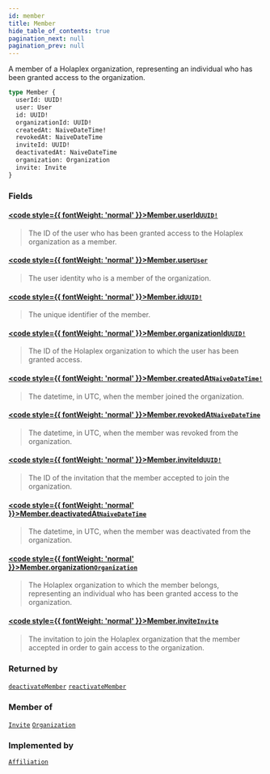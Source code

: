 ```yaml
---
id: member
title: Member
hide_table_of_contents: true
pagination_next: null
pagination_prev: null
---
```








A member of a Holaplex organization, representing an individual who has been granted access to the organization.

```graphql
type Member {
  userId: UUID!
  user: User
  id: UUID!
  organizationId: UUID!
  createdAt: NaiveDateTime!
  revokedAt: NaiveDateTime
  inviteId: UUID!
  deactivatedAt: NaiveDateTime
  organization: Organization
  invite: Invite
}
```


### Fields

#### [<code style={{ fontWeight: 'normal' }}>Member.<b>userId</b></code>](#)<Bullet />[`UUID!`](/api/scalars/uuid) <Badge class="secondary" text="non-null"/> <Badge class="secondary" text="scalar"/>
> The ID of the user who has been granted access to the Holaplex organization as a member.
> 

#### [<code style={{ fontWeight: 'normal' }}>Member.<b>user</b></code>](#)<Bullet />[`User`](/api/objects/user) <Badge class="secondary" text="object"/>
> The user identity who is a member of the organization.
> 

#### [<code style={{ fontWeight: 'normal' }}>Member.<b>id</b></code>](#)<Bullet />[`UUID!`](/api/scalars/uuid) <Badge class="secondary" text="non-null"/> <Badge class="secondary" text="scalar"/>
> The unique identifier of the member.
> 

#### [<code style={{ fontWeight: 'normal' }}>Member.<b>organizationId</b></code>](#)<Bullet />[`UUID!`](/api/scalars/uuid) <Badge class="secondary" text="non-null"/> <Badge class="secondary" text="scalar"/>
> The ID of the Holaplex organization to which the user has been granted access.
> 

#### [<code style={{ fontWeight: 'normal' }}>Member.<b>createdAt</b></code>](#)<Bullet />[`NaiveDateTime!`](/api/scalars/naive-date-time) <Badge class="secondary" text="non-null"/> <Badge class="secondary" text="scalar"/>
> The datetime, in UTC, when the member joined the organization.
> 

#### [<code style={{ fontWeight: 'normal' }}>Member.<b>revokedAt</b></code>](#)<Bullet />[`NaiveDateTime`](/api/scalars/naive-date-time) <Badge class="secondary" text="scalar"/>
> The datetime, in UTC, when the member was revoked from the organization.
> 

#### [<code style={{ fontWeight: 'normal' }}>Member.<b>inviteId</b></code>](#)<Bullet />[`UUID!`](/api/scalars/uuid) <Badge class="secondary" text="non-null"/> <Badge class="secondary" text="scalar"/>
> The ID of the invitation that the member accepted to join the organization.
> 

#### [<code style={{ fontWeight: 'normal' }}>Member.<b>deactivatedAt</b></code>](#)<Bullet />[`NaiveDateTime`](/api/scalars/naive-date-time) <Badge class="secondary" text="scalar"/>
> The datetime, in UTC, when the member was deactivated from the organization.
> 

#### [<code style={{ fontWeight: 'normal' }}>Member.<b>organization</b></code>](#)<Bullet />[`Organization`](/api/objects/organization) <Badge class="secondary" text="object"/>
> The Holaplex organization to which the member belongs, representing an individual who has been granted access to the organization.
> 

#### [<code style={{ fontWeight: 'normal' }}>Member.<b>invite</b></code>](#)<Bullet />[`Invite`](/api/objects/invite) <Badge class="secondary" text="object"/>
> The invitation to join the Holaplex organization that the member accepted in order to gain access to the organization.
> 



### Returned by

[`deactivateMember`](/api/mutations/deactivate-member)  <Badge class="secondary" text="mutation"/><Bullet />[`reactivateMember`](/api/mutations/reactivate-member)  <Badge class="secondary" text="mutation"/>

### Member of

[`Invite`](/api/objects/invite)  <Badge class="secondary" text="object"/><Bullet />[`Organization`](/api/objects/organization)  <Badge class="secondary" text="object"/>

### Implemented by

[`Affiliation`](/api/unions/affiliation)  <Badge class="secondary" text="union"/>



